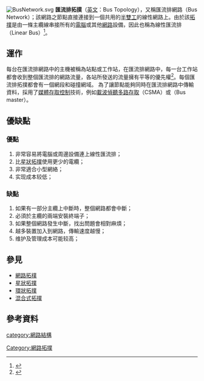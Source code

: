 [[File:BusNetwork.svg|thumb]]
'''匯流排拓撲'''（[[英文|英文]]：Bus Topology），又稱匯流排網路（Bus Network）；該網路之節點直接連接到一個共用的[[半雙工|半雙工]]的線性網路上。由於該[[網路拓樸|拓撲]]是由一條主纜線串接所有的[[電腦|電腦]]或其他[[網路|網路]]設備，因此也稱為線性匯流排（Linear Bus）<ref>{{cite book |author=陳祥輝 |title=TCP/IP網路通訊協定 |publisher=博碩文化 |year=2009 |isbn=978-986-201-229-1 |pages=1-12 |language=zh-tw |quote="...也因為匯流排拓樸是由一條主纜線上串接所有的電腦或其他網路設備，所以也稱之為線性匯流排（Linear Bus）。"}}</ref>。

==運作==
每台在匯流排網路中的主機被稱為站點或工作站，在匯流排網路中，每一台工作站都會收到整個匯流排的網路流量，各站所發送的流量擁有平等的優先權<ref>{{cite book |author=Geoffrey Knott and Nick Waites |title=BTEC Nationals for IT Practitioners |url=https://archive.org/details/btecnationalsfor0000knot |publisher=Brancepeth Computer Publications |year=2002 |isbn=0-9538848-2-1 |pages=[https://archive.org/details/btecnationalsfor0000knot/page/395 395] |language=en |quote="...all stations have equal priority in using the network to transmit."}}</ref>。每個匯流排拓撲都會有一個網段和碰撞網域。
為了讓節點能夠同時在匯流排網路中傳輸資料，採用了[[媒體存取控制|媒體存取控制]]技術，例如[[載波偵聽多路存取|載波偵聽多路存取]]（CSMA）或{{le|匯流排主控|Bus mastering}}（Bus master）。

==優缺點==
===優點===
# 非常容易將電腦或周邊設備連上線性匯流排；
# 比[[星形拓撲|星狀拓撲]]使用更少的電纜；
# 非常適合小型網絡；
#实现成本较低；

===缺點===
# 如果有一部分主纜上中斷時，整個網路都會中斷；
# 必須於主纜的兩端安裝終端子；
# 如果整個網路發生中斷，找出問題會相對麻煩；
# 越多裝置加入到網路，傳輸速度越慢；
# 维护及管理成本可能较高；

==參見==
* [[網路拓樸|網路拓樸]]
* [[星型网|星狀拓撲]]
* [[環狀拓撲|環狀拓撲]]
* [[混合式拓撲|混合式拓撲]]

==參考資料==
{{Reflist}}

{{網路拓撲|state = uncollapsed}}

{{DEFAULTSORT:Bus Topology}}
[[category:網路結構|category:網路結構]]
[[Category:網路拓撲|Category:網路拓撲]]